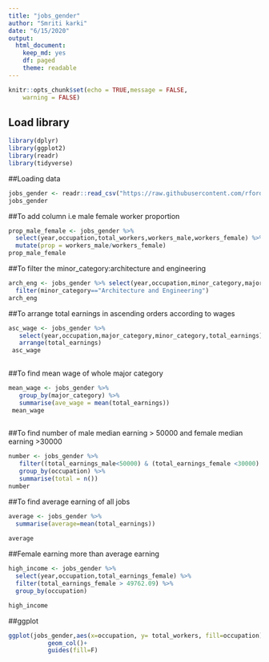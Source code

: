 ---
title: "jobs_gender"
author: "Smriti karki"
date: "6/15/2020"
output: 
  html_document:
    keep_md: yes
    df: paged
    theme: readable
---

```{r setup, include=FALSE}
knitr::opts_chunk$set(echo = TRUE,message = FALSE,
	warning = FALSE)
```

## Load library
```{r}
library(dplyr)
library(ggplot2)
library(readr)
library(tidyverse)

```



##Loading data
```{r}
jobs_gender <- readr::read_csv("https://raw.githubusercontent.com/rfordatascience/tidytuesday/master/data/2019/2019-03-05/jobs_gender.csv")
jobs_gender


```

##To add column i.e male female worker proportion
```{r}
prop_male_female <- jobs_gender %>% 
  select(year,occupation,total_workers,workers_male,workers_female) %>% 
  mutate(prop = workers_male/workers_female)
prop_male_female
```

##To filter the minor_category:architecture and engineering
```{r}
arch_eng <- jobs_gender %>% select(year,occupation,minor_category,major_category,workers_male,workers_female) %>% 
  filter(minor_category=="Architecture and Engineering")
arch_eng

```
##To arrange total earnings in ascending orders according to wages
```{r}
asc_wage <- jobs_gender %>% 
   select(year,occupation,major_category,minor_category,total_earnings) %>% 
   arrange(total_earnings)
 asc_wage
 
```
##To find mean wage of whole major category
```{r}
mean_wage <- jobs_gender %>% 
   group_by(major_category) %>% 
   summarise(ave_wage = mean(total_earnings))
 mean_wage
 
```
##To find number of male median earning > 50000 and female median earning >30000
```{r}
number <- jobs_gender %>% 
   filter((total_earnings_male<50000) & (total_earnings_female <30000) ) %>% 
   group_by(occupation) %>% 
   summarise(total = n())
number
```

##To find average earning of all jobs
```{r}
average <- jobs_gender %>% 
  summarise(average=mean(total_earnings))
   
average
```
##Female earning more than average earning
```{r}
high_income <- jobs_gender %>% 
  select(year,occupation,total_earnings_female) %>% 
  filter(total_earnings_female > 49762.09) %>% 
  group_by(occupation) 

high_income
```
##ggplot
```{r}

ggplot(jobs_gender,aes(x=occupation, y= total_workers, fill=occupation))+
           geom_col()+
           guides(fill=F)
```






